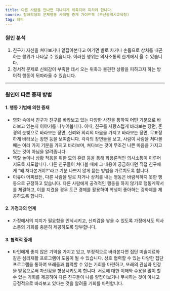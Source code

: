 ```yaml
---
title: 다른 사람을 만나면 지나치게 위축되어 피하려 합니다.
source: 장애학생의 문제행동 사례별 중재 가이드북 (부산광역시교육청)
tag: 회피
---
```


### 원인 분석

1. 친구가 자신을 쳐다보거나 얕잡아본다고 여기면 발로 차거나 손톱으로 상처를 내곤 하는 행위가 나타날 수 있습니다. 이러한 행위는 의사소통의 한계에서 올 수 있습니다.
2. 정서적 문제로 신뢰감이 부족한 데서 오는 위축과 불편한 상황을 피하고자 하는 방어적 행동이 뒤따라올 수 있습니다.

---

### 원인에 따른 중재 방법

#### 1. 행동 기법에 의한 중재

- 영화 속에서 친구가 친구를 바라보고 있는 다양한 사진을 통하여 어떤 기분으로 바라보고 있는지 이야기를 나누어봅니다. 이때, 친구를 사랑스럽게 바라보는 장면, 존경의 눈빛으로 바라보는 장면, 신뢰와 의리의 마음을 가지고 바라보는 장면, 무표정하게 바라보는 장면 등을 보여줍니다. 각각의 장면들을 보고, 사람이 사람을 쳐다볼 때는 여러 가지 기분을 가지고 바라보며, 쳐다보는 것이 무조건 나쁜 마음을 가지고 있는 것이 아님을 알려줍니다.
- 역할 놀이나 상황 적응을 위한 모의 훈련 등을 통해 화용론적인 의사소통이 이루어지도록 지도합니다. 다른 친구들이 쳐다볼 때에 그 내용이 궁금하다면 직접 친구에게 “왜 쳐다본거야?”라고 기분 나쁘지 않게 묻는 방법을 가르치도록 합니다.
- 이유야 어찌됐든, 다른 사람을 발로 차거나 상처를 내는 행동은 바람직하지 못한 행동으로 규정하고 있습니다. 다른 사람에게 공격적인 행동을 하지 않기로 행동계약서를 체결하고, 이를 지켰을 경우 토큰 경제를 활용하여 학생이 좋아하는 강화제를 제공하도록 합니다.

#### 2. 가정과의 연계

- 가정에서의 지지가 필요함을 인식시키고, 신뢰감을 쌓을 수 있도록 가정에서도 의사소통의 기회를 충분히 제공하도록 당부합니다.

#### 3. 협력적 중재

- 타인에게 좋지 않은 기억을 가지고 있고, 부정적으로 바라본다면 집단 미술치료와 같은 심리재활 프로그램이 도움이 될 수 있습니다. 상호 협력할 수 있는 다양한 집단 프로그램을 통하여 또래들과 협력할 수 있는 기회를 마련하고, 또래의 관심과 인정을 받음으로써 자신감을 향상시키도록 합니다. 서로에 대한 이해와 수용을 많이 할 수 있는 기회를 제공하여 다른 친구들이 나를 얕잡아보거나 무시하는 것이 아니고 긍정적으로 바라보고 있다는 것을 알려줄 기회를 마련합니다.
